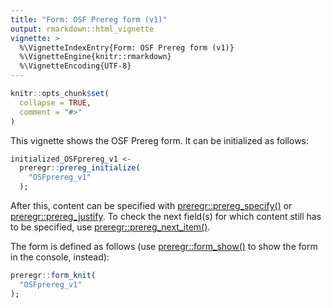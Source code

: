 ---
title: "Form: OSF Prereg form (v1)"
output: rmarkdown::html_vignette
vignette: >
  %\VignetteIndexEntry{Form: OSF Prereg form (v1)}
  %\VignetteEngine{knitr::rmarkdown}
  %\VignetteEncoding{UTF-8}
---

```{r, include = FALSE}
knitr::opts_chunk$set(
  collapse = TRUE,
  comment = "#>"
)
```

This vignette shows the OSF Prereg form. It can be initialized as follows:

```{r, eval=FALSE}
initialized_OSFprereg_v1 <-
  preregr::prereg_initialize(
    "OSFprereg_v1"
  );
```

After this, content can be specified with [preregr::prereg_specify()](https://r-packages.gitlab.io/preregr/reference/prereg_specify.html) or [preregr::prereg_justify](https://r-packages.gitlab.io/preregr/reference/prereg_justify.html). To check the next field(s) for which content still has to be specified, use [preregr::prereg_next_item()](https://r-packages.gitlab.io/preregr/reference/prereg_next_item.html).

The form is defined as follows (use [preregr::form_show()](https://r-packages.gitlab.io/preregr/reference/form_show.html) to show the form in the console, instead):

```{r}
preregr::form_knit(
  "OSFprereg_v1"
);
```
